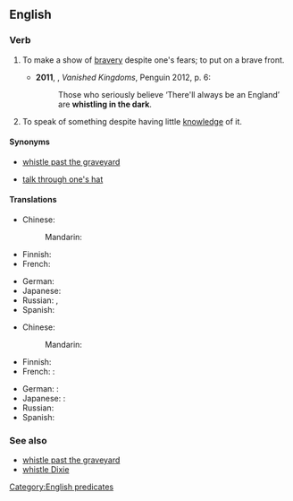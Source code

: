 ==English==

===Verb===
{{head|en|verb|head=[[whistle]] [[in]] [[the]] [[dark]]}}

# {{context|colloquial|lang=en}} To make a show of [[bravery]] despite one's fears; to put on a brave front.
#* '''2011''', {{w|Norman Davies}}, ''Vanished Kingdoms'', Penguin 2012, p. 6:
#*: Those who seriously believe ‘There'll always be an England’ are '''whistling in the dark'''.
# {{context|idiomatic|US|lang=en}} To speak of something despite having little [[knowledge]] of it.

====Synonyms====
* {{sense|make a show of bravery}} [[whistle past the graveyard]]
* {{sense|speak of something without knowledge}} [[talk through one's hat]]

====Translations====
{{trans-top|make a show of bravery}}
* Chinese:
*: Mandarin: {{t+|cmn|壮胆|sc=Hani}}
* Finnish: {{t|fi|vislailla}}
* French: {{t-needed|fr}}
{{trans-mid}}
* German: {{t|de|im Dunkeln pfeifen}}
* Japanese: {{t-needed|ja}}
* Russian: {{t|ru|бодри́ться}}, {{t|ru|напускать на себя спокойствие}}
* Spanish: {{t|es|[[poner]] [[buena]] [[cara]]}}
{{trans-bottom}}

{{trans-top|speak without knowledge}}
* Chinese:
*: Mandarin: {{t|cmn|乱猜|sc=Hani}}
* Finnish: {{t|fi|puhua läpiä päähänsä}}
* French: {{t-needed|fr}}:
{{trans-mid}}
* German: {{t-needed|de}}:
* Japanese: {{t-needed|ja}}:
* Russian: {{t|ru|говори́ть не зна́я ничего́ то́лком|tr=govorítʹ ne znája ničevó tólkom}}
* Spanish: {{t|es|mojonear}}
{{trans-bottom}}

=== See also ===
* [[whistle past the graveyard]]
* [[whistle Dixie]]

[[Category:English predicates]]